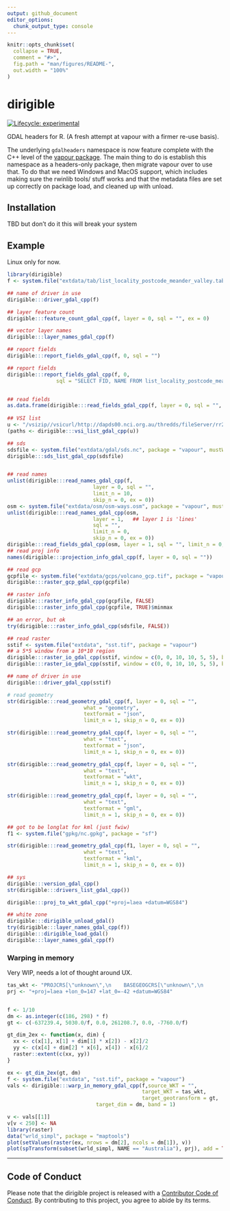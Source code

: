 ```yaml
---
output: github_document
editor_options: 
  chunk_output_type: console
---
```


<!-- README.md is generated from README.Rmd. Please edit that file -->

```r
knitr::opts_chunk$set(
  collapse = TRUE,
  comment = "#>",
  fig.path = "man/figures/README-",
  out.width = "100%"
)
```

# dirigible

<!-- badges: start -->
[![Lifecycle: experimental](https://img.shields.io/badge/lifecycle-experimental-orange.svg)](https://www.tidyverse.org/lifecycle/#experimental)
<!-- badges: end -->

GDAL headers for R. (A fresh attempt at vapour with a firmer re-use basis). 

The underlying `gdalheaders` namespace is now feature complete with the C++ level of the [vapour package](https://CRAN.r-project.org/package=vapour). The main thing to do is establish this namespace
as a headers-only package, then migrate vapour over to use that. To do that we need Windows and MacOS support, 
which includes making sure the rwinlib tools/ stuff works and that the metadata files are set up correctly on
package load, and cleaned up with unload. 

## Installation

TBD but don't do it this will break your system 

## Example

Linux only for now.  


```r
library(dirigible)
f <- system.file("extdata/tab/list_locality_postcode_meander_valley.tab", package = "vapour")

## name of driver in use
dirigible:::driver_gdal_cpp(f)

## layer feature count
dirigible:::feature_count_gdal_cpp(f, layer = 0, sql = "", ex = 0)

## vector layer names
dirigible:::layer_names_gdal_cpp(f)

## report fields
dirigible:::report_fields_gdal_cpp(f, 0, sql = "")

## report fields
dirigible:::report_fields_gdal_cpp(f, 0, 
                sql = "SELECT FID, NAME FROM list_locality_postcode_meander_valley")


## read fields
as.data.frame(dirigible:::read_fields_gdal_cpp(f, layer = 0, sql = "", limit_n = 1, skip_n = 0, ex = 0, fid_column_name = character(0)))
 
## VSI list
u <- "/vsizip//vsicurl/http://dapds00.nci.org.au/thredds/fileServer/rr2/national_geophysical_compilations/http/radmap_v3_2015_filtered_dose/radmap_v3_2015_filtered_dose.ers.zip"
(paths <- dirigible:::vsi_list_gdal_cpp(u))

## sds
sdsfile <- system.file("extdata/gdal/sds.nc", package = "vapour", mustWork = TRUE)
dirigible:::sds_list_gdal_cpp(sdsfile)


## read names
unlist(dirigible:::read_names_gdal_cpp(f, 
                            layer = 0, sql = "", 
                            limit_n = 10, 
                            skip_n = 0, ex = 0))
osm <- system.file("extdata/osm/osm-ways.osm", package = "vapour", mustWork = TRUE)
unlist(dirigible:::read_names_gdal_cpp(osm, 
                            layer = 1,   ## layer 1 is 'lines'
                            sql = "", 
                            limit_n = 0, 
                            skip_n = 0, ex = 0))
dirigible:::read_fields_gdal_cpp(osm, layer = 1, sql = "", limit_n = 0, skip_n = 0, ex = 0, fid_column_name = "")
## read proj info
names(dirigible:::projection_info_gdal_cpp(f, layer = 0, sql = ""))

## read gcp
gcpfile <- system.file("extdata/gcps/volcano_gcp.tif", package = "vapour", mustWork = TRUE)
dirigible:::raster_gcp_gdal_cpp(gcpfile)

## raster info
dirigible:::raster_info_gdal_cpp(gcpfile, FALSE)
dirigible:::raster_info_gdal_cpp(gcpfile, TRUE)$minmax

## an error, but ok
try(dirigible:::raster_info_gdal_cpp(sdsfile, FALSE))

## read raster
sstif <- system.file("extdata", "sst.tif", package = "vapour")
## a 5*5 window from a 10*10 region
dirigible:::raster_io_gdal_cpp(sstif, window = c(0, 0, 10, 10, 5, 5), band = 1, resample = "nearestneighbour")
dirigible:::raster_io_gdal_cpp(sstif, window = c(0, 0, 10, 10, 5, 5), band = 1,  resample = "lanczos")

## name of driver in use
dirigible:::driver_gdal_cpp(sstif)

# read geometry
str(dirigible:::read_geometry_gdal_cpp(f, layer = 0, sql = "",
                         what = "geometry",
                         textformat = "json",
                         limit_n = 1, skip_n = 0, ex = 0))

str(dirigible:::read_geometry_gdal_cpp(f, layer = 0, sql = "",
                         what = "text",
                         textformat = "json",
                         limit_n = 1, skip_n = 0, ex = 0))

str(dirigible:::read_geometry_gdal_cpp(f, layer = 0, sql = "",
                         what = "text",
                         textformat = "wkt",
                         limit_n = 1, skip_n = 0, ex = 0))

str(dirigible:::read_geometry_gdal_cpp(f, layer = 0, sql = "",
                         what = "text",
                         textformat = "gml",
                         limit_n = 1, skip_n = 0, ex = 0))

## got to be longlat for kml (just fwiw)
f1 <- system.file("gpkg/nc.gpkg", package = "sf")

str(dirigible:::read_geometry_gdal_cpp(f1, layer = 0, sql = "",
                         what = "text",
                         textformat = "kml",
                         limit_n = 1, skip_n = 0, ex = 0))

## sys
dirigible:::version_gdal_cpp()
str(dirigible:::drivers_list_gdal_cpp())

dirigible:::proj_to_wkt_gdal_cpp("+proj=laea +datum=WGS84")

## white zone
dirigible:::dirigible_unload_gdal()
try(dirigible:::layer_names_gdal_cpp(f))
dirigible:::dirigible_load_gdal()
dirigible:::layer_names_gdal_cpp(f)

```



### Warping in memory

Very WIP, needs a lot of thought around UX. 

```r
tas_wkt <- "PROJCRS[\"unknown\",\n    BASEGEOGCRS[\"unknown\",\n        DATUM[\"World Geodetic System 1984\",\n            ELLIPSOID[\"WGS 84\",6378137,298.257223563,\n                LENGTHUNIT[\"metre\",1]],\n            ID[\"EPSG\",6326]],\n        PRIMEM[\"Greenwich\",0,\n            ANGLEUNIT[\"degree\",0.0174532925199433],\n            ID[\"EPSG\",8901]]],\n    CONVERSION[\"unknown\",\n        METHOD[\"Lambert Azimuthal Equal Area\",\n            ID[\"EPSG\",9820]],\n        PARAMETER[\"Latitude of natural origin\",-42,\n            ANGLEUNIT[\"degree\",0.0174532925199433],\n            ID[\"EPSG\",8801]],\n        PARAMETER[\"Longitude of natural origin\",147,\n            ANGLEUNIT[\"degree\",0.0174532925199433],\n            ID[\"EPSG\",8802]],\n        PARAMETER[\"False easting\",0,\n            LENGTHUNIT[\"metre\",1],\n            ID[\"EPSG\",8806]],\n        PARAMETER[\"False northing\",0,\n            LENGTHUNIT[\"metre\",1],\n            ID[\"EPSG\",8807]]],\n    CS[Cartesian,2],\n        AXIS[\"(E)\",east,\n            ORDER[1],\n            LENGTHUNIT[\"metre\",1,\n                ID[\"EPSG\",9001]]],\n        AXIS[\"(N)\",north,\n            ORDER[2],\n            LENGTHUNIT[\"metre\",1,\n                ID[\"EPSG\",9001]]]]"
prj <- "+proj=laea +lon_0=147 +lat_0=-42 +datum=WGS84"


f <- 1/10
dm <- as.integer(c(186, 298) * f)
gt <- c(-637239.4, 5030.0/f, 0.0, 261208.7, 0.0, -7760.0/f)

gt_dim_2ex <- function(x, dim) {
  xx <- c(x[1], x[1] + dim[1] * x[2]) - x[2]/2
  yy <- c(x[4] + dim[2] * x[6], x[4]) - x[6]/2
  raster::extent(c(xx, yy))
}

ex <- gt_dim_2ex(gt, dm)
f <- system.file("extdata", "sst.tif", package = "vapour")
vals <- dirigible:::warp_in_memory_gdal_cpp(f,source_WKT = "", 
                                            target_WKT = tas_wkt,
                                            target_geotransform = gt,
                             target_dim = dm, band = 1)

v <- vals[[1]]
v[v < 250] <- NA
library(raster)
data("wrld_simpl", package = "maptools")
plot(setValues(raster(ex, nrows = dm[2], ncols = dm[1]), v))
plot(spTransform(subset(wrld_simpl, NAME == "Australia"), prj), add = TRUE)
```


---

## Code of Conduct
  
Please note that the dirigible project is released with a [Contributor Code of Conduct](https://contributor-covenant.org/version/2/0/CODE_OF_CONDUCT.html). By contributing to this project, you agree to abide by its terms.
